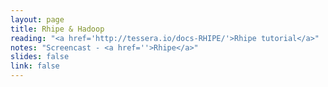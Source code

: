 ```yaml
---
layout: page
title: Rhipe & Hadoop 
reading: "<a href='http://tessera.io/docs-RHIPE/'>Rhipe tutorial</a>"
notes: "Screencast - <a href=''>Rhipe</a>" 
slides: false
link: false
---
```


